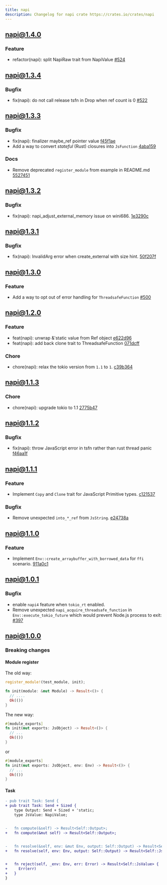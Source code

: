 ```yaml
---
title: napi
description: Changelog for napi crate https://crates.io/crates/napi
---
```


## [napi@1.4.0](https://github.com/napi-rs/napi-rs/releases/tag/napi%401.4.0)

### Feature

- refactor(napi): split NapiRaw trait from NapiValue [#524](https://github.com/napi-rs/napi-rs/pull/524)

## [napi@1.3.4](https://github.com/napi-rs/napi-rs/releases/tag/napi%401.3.4)

### Bugfix

- fix(napi): do not call release tsfn in Drop when ref count is 0 [#522](https://github.com/napi-rs/napi-rs/pull/522)

## [napi@1.3.3](https://github.com/napi-rs/napi-rs/releases/tag/napi%401.3.3)

### Bugfix

- fix(napi): finalizer maybe_ref pointer value [f45f1ae](https://github.com/napi-rs/napi-rs/commit/f45f1aeb537fe8e73c1a76ca79653137910f22a1)
- Add a way to convert _stateful_ (Rust) closures into `JsFunction` [4aba159](https://github.com/napi-rs/napi-rs/commit/4aba1599585eb763cb64a38ed6ccf61f2336e205)

### Docs

- Remove deprecated `register_module` from example in README.md [5527451](https://github.com/napi-rs/napi-rs/commit/5527451b8d72d9c8e53dbba59b80f03cf3508cfc)

## [napi@1.3.2](https://github.com/napi-rs/napi-rs/releases/tag/napi%401.3.2)

### Bugfix

- fix(napi): napi_adjust_external_memory issue on wini686. [1e3290c](https://github.com/napi-rs/napi-rs/commit/1e3290cd01db78970b07598f2efba7eaf6a2e569)

## [napi@1.3.1](https://github.com/napi-rs/napi-rs/releases/tag/napi%401.3.1)

### Bugfix

- fix(napi): InvalidArg error when create_external with size hint. [50f207f](https://github.com/napi-rs/napi-rs/commit/50f207f744c16d305984be1d172174034e78bca9)

## [napi@1.3.0](https://github.com/napi-rs/napi-rs/releases/tag/napi%401.3.0)

### Feature

- Add a way to opt out of error handling for `ThreadsafeFunction` [#500](https://github.com/napi-rs/napi-rs/pull/500)

## [napi@1.2.0](https://github.com/napi-rs/napi-rs/releases/tag/napi%401.2.0)

### Feature

- feat(napi): unwrap &'static value from Ref object [e622d96](https://github.com/napi-rs/napi-rs/commit/e622d9693a1e7f230eb74bc50c00355ef7feb7b3)
- feat(napi): add back clone trait to ThreadsafeFunction [071dcff](https://github.com/napi-rs/napi-rs/commit/071dcff9ebe0e631e60d1915a93ea9fd2583348e)

### Chore

- chore(napi): relax the tokio version from `1.1` to `1`. [c39b364](https://github.com/napi-rs/napi-rs/commit/c39b364319add276f04391228fd8a97463006efb)

## [napi@1.1.3](https://github.com/napi-rs/napi-rs/releases/tag/napi%401.1.3)

### Chore

- chore(napi): upgrade tokio to 1.1 [2775b47](https://github.com/napi-rs/napi-rs/commit/2775b47e33e5c67b4cb89dff985f15f8bd729388)

## [napi@1.1.2](https://github.com/napi-rs/napi-rs/releases/tag/napi%401.1.2)

### Bugfix

- fix(napi): throw JavaScript error in tsfn rather than rust thread panic [f46aa1f](https://github.com/napi-rs/napi-rs/commit/f46aa1f67ac078dd67a1ef894aa4866724472697)

## [napi@1.1.1](https://github.com/napi-rs/napi-rs/releases/tag/napi%401.1.1)

### Feature

- Implement `Copy` and `Clone` trait for JavaScript Primitive types. [c121537](https://github.com/napi-rs/napi-rs/commit/c1215379f2deda197c23879d0b40ea177955017c)

### Bugfix

- Remove unexpected `into_*_ref` from `JsString`. [e24738a](https://github.com/napi-rs/napi-rs/commit/e24738a4d86ebe8c6778ce1ddb1bb29c95b91132)

## [napi@1.1.0](https://github.com/napi-rs/napi-rs/releases/tag/napi%401.1.0)

### Feature

- Implement `Env::create_arraybuffer_with_borrowed_data` for `ffi` scenario. [911a0c1](https://github.com/napi-rs/napi-rs/pull/409/commits/911a0c139d6862b2042b80439e958e2d0a9257fc)

## [napi@1.0.1](https://github.com/napi-rs/napi-rs/releases/tag/napi%401.0.1)

### Bugfix

- enable `napi4` feature when `tokio_rt` enabled.
- Remove unexpected `napi_acquire_threadsafe_function` in `Env::execute_tokio_future` which would prevent Node.js process to exit: [#397](https://github.com/napi-rs/napi-rs/issues/397)

## [napi@1.0.0](https://github.com/napi-rs/napi-rs/releases/tag/1.0.0)

### Breaking changes

#### Module register

The old way:

```rust
register_module!(test_module, init);

fn init(module: &mut Module) -> Result<()> {
  // ....
  Ok(())
}
```

The new way:

```rust
#[module_exports]
fn init(mut exports: JsObject) -> Result<()> {
  // ...
  Ok(())
}
```

or

```rust
#[module_exports]
fn init(mut exports: JsObject, env: Env) -> Result<()> {
  // ...
  Ok(())
}
```

#### Task

```diff
- pub trait Task: Send {
+ pub trait Task: Send + Sized {
    type Output: Send + Sized + 'static;
    type JsValue: NapiValue;


-   fn compute(&self) -> Result<Self::Output>;
+   fn compute(&mut self) -> Result<Self::Output>;


-   fn resolve(&self, env: &mut Env, output: Self::Output) -> Result<Self::JsValue>;
+   fn resolve(self, env: Env, output: Self::Output) -> Result<Self::JsValue>;


+   fn reject(self, _env: Env, err: Error) -> Result<Self::JsValue> {
+     Err(err)
+   }
}

```
